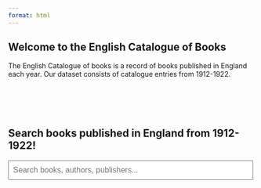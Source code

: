 ```yaml
---
format: html
---
```


<div class="center-text">
## Welcome to the English Catalogue of Books

The English Catalogue of books is a record of books published in England each year. Our dataset consists of catalogue entries from 1912-1922.

</div>

<div style="margin-top: 100px;"></div>



## Search books published in England from 1912-1922!


<input type="text" id="searchInput" placeholder="Search books, authors, publishers..." style="width: 500px; height: 40px; font-size: 16px; padding: 8px;">

<div id="searchResults"></div>

<script src="https://cdn.jsdelivr.net/npm/fuse.js@6.6.2"></script>
<script>
  // Load the combined JSON once
  fetch("data/all_years.json")
    .then(response => response.json())
    .then(data => {
      // Setup Fuse
      const options = {
        keys: ["title", "author_name", "publisher"],
        threshold: 0.4,  // Adjust for fuzziness
      };
      const fuse = new Fuse(data, options);

      const input = document.getElementById("searchInput");
      const resultsDiv = document.getElementById("searchResults");

      input.addEventListener("keydown", function(event) {
        if (event.key === "Enter") {
          const query = input.value.trim();
          if (!query) {
            resultsDiv.innerHTML = "";
            return;
          }
          const results = fuse.search(query);

          if (results.length === 0) {
            resultsDiv.innerHTML = "<p>No results found.</p>";
            return;
          }

          // Filter duplicates based on title + author_name
          const seen = new Set();
          const uniqueResults = [];

          for (const r of results) {
            const item = r.item;
            const key = (item.title || "").toLowerCase() + "||" + (item.author_name || "").toLowerCase();
            if (!seen.has(key)) {
              seen.add(key);
              uniqueResults.push(r);
            }
          }

          // Build HTML for results count and results
          const resultCount = `<p><strong>${uniqueResults.length} result${uniqueResults.length !== 1 ? "s" : ""} found:</strong></p>`;

          const html = uniqueResults.slice(0, 20).map(r => {
            const item = r.item;
            return `<div>
              <strong>${item.title}</strong> by ${item.author_name} (${item.publisher})
            </div>`;
          }).join("");

          resultsDiv.innerHTML = resultCount + html;
        }
      });
    });
</script>

